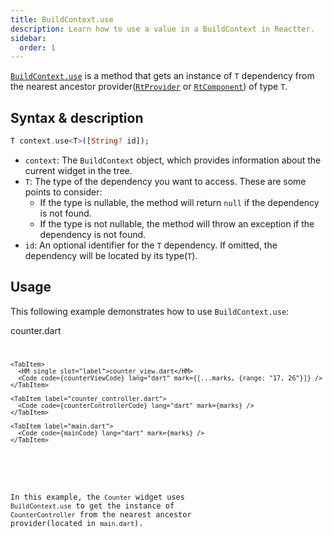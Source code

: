```yaml
---
title: BuildContext.use
description: Learn how to use a value in a BuildContext in Reactter.
sidebar:
  order: 1
---
```




<HT><a href="https://pub.dev/documentation/flutter_reactter/latest/flutter_reactter/ReactterBuildContextExtension/use.html" target="_blank">`BuildContext.use`</a></HT> is a method that gets an instance of <HT>`T`</HT> dependency from the nearest ancestor provider(<HT>[`RtProvider`](/reactter/api/widgets/rt_provider)</HT> or <HT>[`RtComponent`](/reactter/api/widgets/rt_component)</HT>) of type <HT>`T`</HT>.

## Syntax & description

```dart showLineNumbers=false
T context.use<T>([String? id]);
```

- `context`: The <HT>`BuildContext`</HT> object, which provides information about the current widget in the tree.
- <HT>`T`</HT>: The type of the dependency you want to access.
These are some points to consider:
  - If the type is nullable, the method will return <HN>`null`</HN> if the dependency is not found.
  - If the type is not nullable, the method will throw an exception if the dependency is not found.
- `id`: An optional identifier for the <HT>`T`</HT> dependency. If omitted, the dependency will be located by its type(<HT>`T`</HT>).

## Usage

This following example demonstrates how to use <HT>`BuildContext.use`</HT>:

<CodeTabs>
  <ZappButton path="examples/build_context"/>

  <Tabs>
    <TabItem>
      <HM single slot="label">counter.dart</HM>
      <Code code={counterCode} lang="dart" mark={[...marks, {range: "13"}]} collapse={["14-42"]} />
    </TabItem>

    <TabItem>
      <HM single slot="label">counter_view.dart</HM>
      <Code code={counterViewCode} lang="dart" mark={[...marks, {range: "17, 26"}]} />
    </TabItem>

    <TabItem label="counter_controller.dart">
      <Code code={counterControllerCode} lang="dart" mark={marks} />
    </TabItem>

    <TabItem label="main.dart">
      <Code code={mainCode} lang="dart" mark={marks} />
    </TabItem>
  </Tabs>
</CodeTabs>

In this example, the <HT>`Counter`</HT> widget uses <HT>`BuildContext.use`</HT> to get the instance of <HT>`CounterController`</HT> from the nearest ancestor provider(located in `main.dart`).